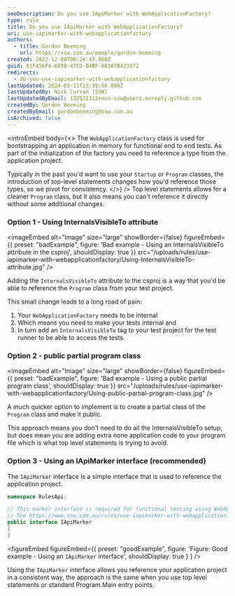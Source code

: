 ```yaml
---
seoDescription: Do you use IApiMarker with WebApplicationFactory?
type: rule
title: Do you use IApiMarker with WebApplicationFactory?
uri: use-iapimarker-with-webapplicationfactory
authors:
  - title: Gordon Beeming
    url: https://ssw.com.au/people/gordon-beeming
created: 2022-12-08T00:24:43.000Z
guid: 81F456F4-689B-47CD-B4BF-883A7B423072
redirects:
  - do-you-use-iapimarker-with-webapplicationfactory
lastUpdated: 2024-03-11T23:39:56.000Z
lastUpdatedBy: Nick Curran [SSW]
lastUpdatedByEmail: 132531112+ncn-ssw@users.noreply.github.com
createdBy: Gordon Beeming
createdByEmail: gordonbeeming@ssw.com.au
isArchived: false
---
```


<introEmbed
  body={<>
The `WebApplicationFactory` class is used for bootstrapping an application in memory for functional end to end tests. As part of the initialization of the factory you need to reference a type from the application project.

Typically in the past you'd want to use your `Startup` or `Program` classes, the introduction of top-level statements changes how you'd reference those types, so we pivot for consistency.
  </>}
/>
Top level statements allows for a cleaner `Program` class, but it also means you can't reference it directly without some additional changes.

### Option 1 - Using InternalsVisibleTo attribute

<imageEmbed
  alt="Image"
  size="large"
  showBorder={false}
  figureEmbed={{
    preset: "badExample",
    figure: 'Bad example - Using an InternalsVisibleTo attribute in the csproj',
    shouldDisplay: true
  }}
  src="/uploads/rules/use-iapimarker-with-webapplicationfactory/Using-InternalsVisibleTo-attribute.jpg"
/>

Adding the `InternalsVisibleTo` attribute to the csproj is a way that you'd be able to reference the `Program` class from your test project.

This small change leads to a long road of pain:

1. Your `WebApplicationFactory` needs to be internal
2. Which means you need to make your tests internal and
3. In turn add an `InternalsVisibleTo` tag to your test project for the test runner to be able to access the tests.

### Option 2 - public partial program class

<imageEmbed
  alt="Image"
  size="large"
  showBorder={false}
  figureEmbed={{
    preset: "badExample",
    figure: 'Bad example - Using a public partial program class',
    shouldDisplay: true
  }}
  src="/uploads/rules/use-iapimarker-with-webapplicationfactory/Using-public-partial-program-class.jpg"
/>

A much quicker option to implement is to create a partial class of the `Program` class and make it public.

This approach means you don't need to do all the InternalsVisibleTo setup, but does mean you are adding extra none application code to your program file which is what top level statements is trying to avoid.

### Option 3 - Using an IApiMarker interface (recommended)

The `IApiMarker` interface is a simple interface that is used to reference the application project.

```cs
namespace RulesApi;

// This marker interface is required for functional testing using WebApplicationFactory.
// See https://www.ssw.com.au/rules/use-iapimarker-with-webapplicationfactory/
public interface IApiMarker
{
}
```

<figureEmbed figureEmbed={{
  preset: "goodExample",
  figure: 'Figure: Good example - Using an `IApiMarker` interface',
  shouldDisplay: true
} } />


Using the `IApiMarker` interface allows you reference your application project in a consistent way, the approach is the same when you use top level statements or standard Program.Main entry points.
